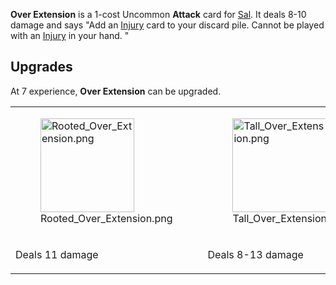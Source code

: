 {{Card
|rarity = Rare
|decktype = Battle
|cardtype = Attack
|character = Sal
|keywords = 
|upgradeable = Yes
|expreq = 9
|upgrade1 = Rooted Over Extension
|upgrade2 = Tall Over Extension}}
{{Quote|I think we are BOTH going to feel that in the morning}}
'''Over Extension''' is a 1-cost Uncommon '''Attack''' card for [[Sal]]. It deals 8-10 damage and says "Add an [[Injury]] card to your discard pile. Cannot be played with an [[Injury]] in your hand. "

==Upgrades==
At 7 experience, '''Over Extension''' can be upgraded.
{| class="wikitable" style="text-align:center"
|-
|[[File:Rooted Over Extension.png|150px]]
|[[File:Tall Over Extension.png|150px]]
|-
!Deals 11 damage
!Deals 8-13 damage
|}